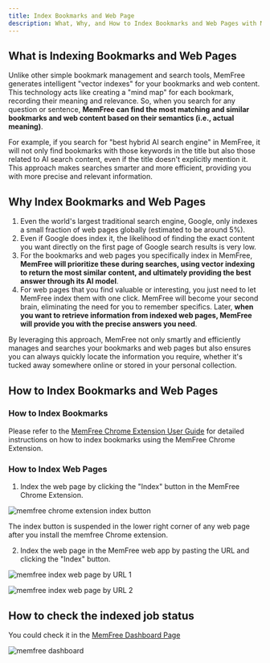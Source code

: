 ```yaml
---
title: Index Bookmarks and Web Page
description: What, Why, and How to Index Bookmarks and Web Pages with MemFree
---
```


## What is Indexing Bookmarks and Web Pages

Unlike other simple bookmark management and search tools, MemFree generates intelligent "vector indexes" for your bookmarks and web content. This technology acts like creating a "mind map" for each bookmark, recording their meaning and relevance. So, when you search for any question or sentence, **MemFree can find the most matching and similar bookmarks and web content based on their semantics (i.e., actual meaning)**.

For example, if you search for "best hybrid AI search engine" in MemFree, it will not only find bookmarks with those keywords in the title but also those related to AI search content, even if the title doesn't explicitly mention it. This approach makes searches smarter and more efficient, providing you with more precise and relevant information.

## Why Index Bookmarks and Web Pages

1. Even the world's largest traditional search engine, Google, only indexes a small fraction of web pages globally (estimated to be around 5%).
2. Even if Google does index it, the likelihood of finding the exact content you want directly on the first page of Google search results is very low.
3. For the bookmarks and web pages you specifically index in MemFree, **MemFree will prioritize these during searches, using vector indexing to return the most similar content, and ultimately providing the best answer through its AI model**.
4. For web pages that you find valuable or interesting, you just need to let MemFree index them with one click. MemFree will become your second brain, eliminating the need for you to remember specifics. Later, **when you want to retrieve information from indexed web pages, MemFree will provide you with the precise answers you need**.

By leveraging this approach, MemFree not only smartly and efficiently manages and searches your bookmarks and web pages but also ensures you can always quickly locate the information you require, whether it's tucked away somewhere online or stored in your personal collection.

## How to Index Bookmarks and Web Pages

### How to Index Bookmarks

Please refer to the [MemFree Chrome Extension User Guide](/docs/extension-user-guide) for detailed instructions on how to index bookmarks using the MemFree Chrome Extension.

### How to Index Web Pages

1. Index the web page by clicking the "Index" button in the MemFree Chrome Extension.

<img
    className="mt-4 overflow-hidden rounded-lg border"
    src="/images/doc/index-button.png"
    alt="memfree chrome extension index button"
/>

The index button is suspended in the lower right corner of any web page after you install the memfree Chrome extension.

2. Index the web page in the MemFree web app by pasting the URL and clicking the "Index" button.

<img
    className="mt-4 overflow-hidden rounded-lg border"
    src="/images/doc/web-index-1.png"
    alt="memfree index web page by URL 1"
/>

<img
    className="mt-4 overflow-hidden rounded-lg border"
    src="/images/doc/web-index-2.png"
    alt="memfree index web page by URL 2"
/>

## How to check the indexed job status

You could check it in the [MemFree Dashboard Page](https://www.memfree.me/dashboard)

<img
    className="my-4 overflow-hidden rounded-lg border"
    src="/images/changelog/dashboard.png"
    alt="memfree dashboard"
/>
